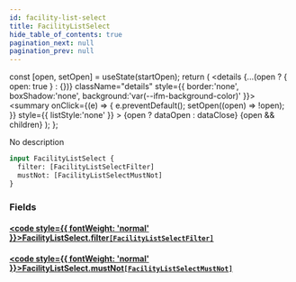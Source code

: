 ```yaml
---
id: facility-list-select
title: FacilityListSelect
hide_table_of_contents: true
pagination_next: null
pagination_prev: null
---
```







  const [open, setOpen] = useState(startOpen);
  return (
    <details {...(open ? { open: true } : {})} className="details" style={{ border:'none', boxShadow:'none', background:'var(--ifm-background-color)' }}>
      <summary
        onClick={(e) => {
          e.preventDefault();
          setOpen((open) => !open);
        }}
        style={{ listStyle:'none' }}
      >
      {open ? dataOpen : dataClose}
      </summary>
      {open && children}
    </details>
  );
};




No description


```graphql
input FacilityListSelect {
  filter: [FacilityListSelectFilter]
  mustNot: [FacilityListSelectMustNot]
}
```




### Fields

#### [<code style={{ fontWeight: 'normal' }}>FacilityListSelect.<b>filter</b></code>](#)<Bullet />[`[FacilityListSelectFilter]`](/cris/inputs/facility-list-select-filter) <Badge class="secondary" text="list"/> <Badge class="secondary" text="input"/>
> 
> 

#### [<code style={{ fontWeight: 'normal' }}>FacilityListSelect.<b>mustNot</b></code>](#)<Bullet />[`[FacilityListSelectMustNot]`](/cris/inputs/facility-list-select-must-not) <Badge class="secondary" text="list"/> <Badge class="secondary" text="input"/>
> 
> 



